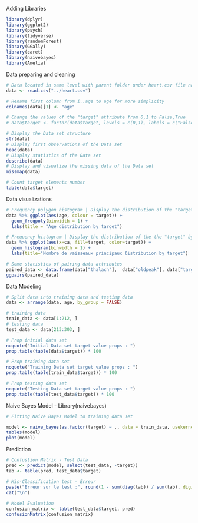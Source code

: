 Adding Libraries

```r
library(dplyr)
library(ggplot2)
library(psych)
library(tidyverse)
library(randomForest)
library(GGally)
library(caret)
library(naivebayes)
library(Amelia)
```

Data preparing and cleaning

```r
# Data located in same level with parent folder under heart.csv file name
data <- read.csv("../heart.csv")

# Rename first column from i..age to age for more simplicity
colnames(data)[1] <- "age"

# Change the values of the "target" attribute from 0,1 to False,True
# data$target <- factor(data$target, levels = c(0,1), labels = c("False", "True"))

# Display the Data set structure
str(data)
# Display first observations of the Data set
head(data)
# Display statistics of the Data set
describe(data)
# Display and visualize the missing data of the Data set
missmap(data)

# Count target elements number
table(data$target)

```

Data visualizations

```r
# Frequency polygon histogram | Display the distribution of the "target" by "age"
data %>% ggplot(aes(age, colour = target)) +
  geom_freqpoly(binwidth = 1) +
  labs(title = "Age distribution by target")

# Frequency histogram | Display the distribution of the the "target" by "Nombre de vaisseaux principaux"
data %>% ggplot(aes(x=ca, fill=target, color=target)) +
  geom_histogram(binwidth = 1) +
  labs(title="Nombre de vaisseaux principaux Distribution by target")

# Some statistics of pairing data attributes
paired_data <- data.frame(data["thalach"],  data["oldpeak"], data["target"])
ggpairs(paired_data)

```

Data Modeling

```r

# Split data into training data and testing data
data <- arrange(data, age, by_group = FALSE)

# training data
train_data <- data[1:212, ]
# testing data
test_data <- data[213:303, ]

# Prop initial data set
noquote("Initial Data set target value props : ")
prop.table(table(data$target)) * 100

# Prop training data set
noquote("Training Data set target value props : ")
prop.table(table(train_data$target)) * 100

# Prop testing data set
noquote("Testing Data set target value props : ")
prop.table(table(test_data$target)) * 100

```

Naive Bayes Model - Library(naivebayes)

```r

# Fitting Naive Bayes Model to training data set

model <- naive_bayes(as.factor(target) ~ ., data = train_data, usekernel = T, laplace = 1)
tables(model)
plot(model)

```

Prediction

```r

# Confustion Matrix - Test Data
pred <- predict(model, select(test_data, -target))
tab <- table(pred, test_data$target)

# Mis-Classification test - Erreur
paste("Erreur sur le test :", round(1 - sum(diag(tab)) / sum(tab), digits = 2), "%")
cat("\n")
  
# Model Evaluation
confusion_matrix <- table(test_data$target, pred)
confusionMatrix(confusion_matrix)

```




